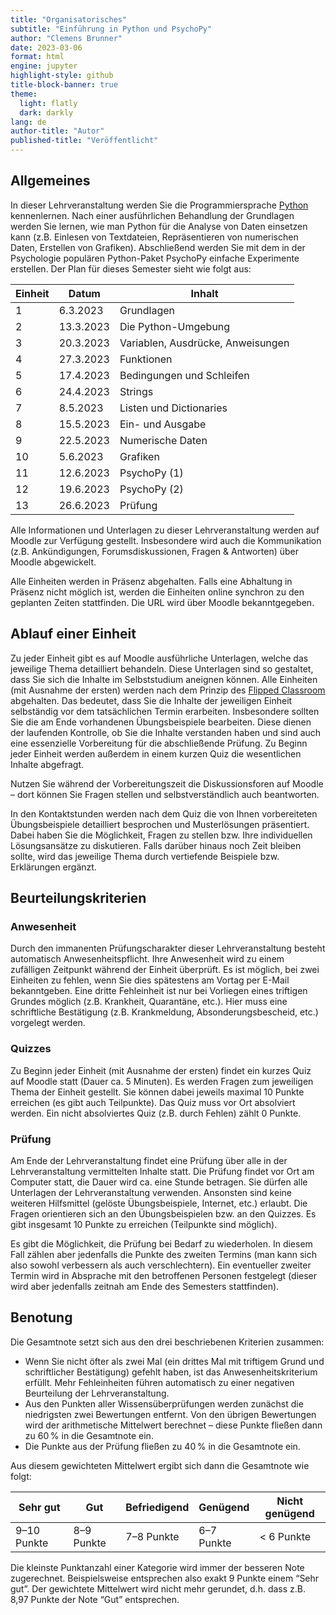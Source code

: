 ```yaml
---
title: "Organisatorisches"
subtitle: "Einführung in Python und PsychoPy"
author: "Clemens Brunner"
date: 2023-03-06
format: html
engine: jupyter
highlight-style: github
title-block-banner: true
theme:
  light: flatly
  dark: darkly
lang: de
author-title: "Autor"
published-title: "Veröffentlicht"
---
```


## Allgemeines

In dieser Lehrveranstaltung werden Sie die Programmiersprache [Python](https://www.python.org/) kennenlernen. Nach einer ausführlichen Behandlung der Grundlagen werden Sie lernen, wie man Python für die Analyse von Daten einsetzen kann (z.B. Einlesen von Textdateien, Repräsentieren von numerischen Daten, Erstellen von Grafiken). Abschließend werden Sie mit dem in der Psychologie populären Python-Paket PsychoPy einfache Experimente erstellen. Der Plan für dieses Semester sieht wie folgt aus:

| Einheit | Datum      | Inhalt                            |
|---------|------------|-----------------------------------|
| 1       | 6.3.2023   | Grundlagen                        |
| 2       | 13.3.2023  | Die Python-Umgebung               |
| 3       | 20.3.2023  | Variablen, Ausdrücke, Anweisungen |
| 4       | 27.3.2023  | Funktionen                        |
| 5       | 17.4.2023  | Bedingungen und Schleifen         |
| 6       | 24.4.2023  | Strings                           |
| 7       | 8.5.2023   | Listen und Dictionaries           |
| 8       | 15.5.2023  | Ein- und Ausgabe                  |
| 9       | 22.5.2023  | Numerische Daten                  |
| 10      | 5.6.2023   | Grafiken                          |
| 11      | 12.6.2023  | PsychoPy (1)                      |
| 12      | 19.6.2023  | PsychoPy (2)                      |
| 13      | 26.6.2023  | Prüfung                           |

Alle Informationen und Unterlagen zu dieser Lehrveranstaltung werden auf Moodle zur Verfügung gestellt. Insbesondere wird auch die Kommunikation (z.B. Ankündigungen, Forumsdiskussionen, Fragen & Antworten) über Moodle abgewickelt.

Alle Einheiten werden in Präsenz abgehalten. Falls eine Abhaltung in Präsenz nicht möglich ist, werden die Einheiten online synchron zu den geplanten Zeiten stattfinden. Die URL wird über Moodle bekanntgegeben.


## Ablauf einer Einheit

Zu jeder Einheit gibt es auf Moodle ausführliche Unterlagen, welche das jeweilige Thema detailliert behandeln. Diese Unterlagen sind so gestaltet, dass Sie sich die Inhalte im Selbststudium aneignen können. Alle Einheiten (mit Ausnahme der ersten) werden nach dem Prinzip des [Flipped Classroom](https://de.wikipedia.org/wiki/Umgedrehter_Unterricht) abgehalten. Das bedeutet, dass Sie die Inhalte der jeweiligen Einheit selbständig vor dem tatsächlichen Termin erarbeiten. Insbesondere sollten Sie die am Ende vorhandenen Übungsbeispiele bearbeiten. Diese dienen der laufenden Kontrolle, ob Sie die Inhalte verstanden haben und sind auch eine essenzielle Vorbereitung für die abschließende Prüfung. Zu Beginn jeder Einheit werden außerdem in einem kurzen Quiz die wesentlichen Inhalte abgefragt.

Nutzen Sie während der Vorbereitungszeit die Diskussionsforen auf Moodle – dort können Sie Fragen stellen und selbstverständlich auch beantworten.

In den Kontaktstunden werden nach dem Quiz die von Ihnen vorbereiteten Übungsbeispiele detailliert besprochen und Musterlösungen präsentiert. Dabei haben Sie die Möglichkeit, Fragen zu stellen bzw. Ihre individuellen Lösungsansätze zu diskutieren. Falls darüber hinaus noch Zeit bleiben sollte, wird das jeweilige Thema durch vertiefende Beispiele bzw. Erklärungen ergänzt.


## Beurteilungskriterien

### Anwesenheit

Durch den immanenten Prüfungscharakter dieser Lehrveranstaltung besteht automatisch Anwesenheitspflicht. Ihre Anwesenheit wird zu einem zufälligen Zeitpunkt während der Einheit überprüft. Es ist möglich, bei zwei Einheiten zu fehlen, wenn Sie dies spätestens am Vortag per E-Mail bekanntgeben. Eine dritte Fehleinheit ist nur bei Vorliegen eines triftigen Grundes möglich (z.B. Krankheit, Quarantäne, etc.). Hier muss eine schriftliche Bestätigung (z.B. Krankmeldung, Absonderungsbescheid, etc.) vorgelegt werden.


### Quizzes

Zu Beginn jeder Einheit (mit Ausnahme der ersten) findet ein kurzes Quiz auf Moodle statt (Dauer ca. 5 Minuten). Es werden Fragen zum jeweiligen Thema der Einheit gestellt. Sie können dabei jeweils maximal 10 Punkte erreichen (es gibt auch Teilpunkte). Das Quiz muss vor Ort absolviert werden. Ein nicht absolviertes Quiz (z.B. durch Fehlen) zählt 0 Punkte.


### Prüfung

Am Ende der Lehrveranstaltung findet eine Prüfung über alle in der Lehrveranstaltung vermittelten Inhalte statt. Die Prüfung findet vor Ort am Computer statt, die Dauer wird ca. eine Stunde betragen. Sie dürfen alle Unterlagen der Lehrveranstaltung verwenden. Ansonsten sind keine weiteren Hilfsmittel (gelöste Übungsbeispiele, Internet, etc.) erlaubt. Die Fragen orientieren sich an den Übungsbeispielen bzw. an den Quizzes. Es gibt insgesamt 10 Punkte zu erreichen (Teilpunkte sind möglich).

Es gibt die Möglichkeit, die Prüfung bei Bedarf zu wiederholen. In diesem Fall zählen aber jedenfalls die Punkte des zweiten Termins (man kann sich also sowohl verbessern als auch verschlechtern). Ein eventueller zweiter Termin wird in Absprache mit den betroffenen Personen festgelegt (dieser wird aber jedenfalls zeitnah am Ende des Semesters stattfinden).


## Benotung

Die Gesamtnote setzt sich aus den drei beschriebenen Kriterien zusammen:

-   Wenn Sie nicht öfter als zwei Mal (ein drittes Mal mit triftigem Grund und schriftlicher Bestätigung) gefehlt haben, ist das Anwesenheitskriterium erfüllt. Mehr Fehleinheiten führen automatisch zu einer negativen Beurteilung der Lehrveranstaltung.
-   Aus den Punkten aller Wissensüberprüfungen werden zunächst die niedrigsten zwei Bewertungen entfernt. Von den übrigen Bewertungen wird der arithmetische Mittelwert berechnet – diese Punkte fließen dann zu 60&thinsp;% in die Gesamtnote ein.
-   Die Punkte aus der Prüfung fließen zu 40&thinsp;% in die Gesamtnote ein.

Aus diesem gewichteten Mittelwert ergibt sich dann die Gesamtnote wie folgt:

| Sehr gut    | Gut        | Befriedigend | Genügend   | Nicht genügend |
|-------------|------------|--------------|------------|----------------|
| 9–10 Punkte | 8–9 Punkte | 7–8 Punkte   | 6–7 Punkte | \< 6 Punkte    |

Die kleinste Punktanzahl einer Kategorie wird immer der besseren Note zugerechnet. Beispielsweise entsprechen also exakt 9 Punkte einem "Sehr gut". Der gewichtete Mittelwert wird nicht mehr gerundet, d.h. dass z.B. 8,97 Punkte der Note "Gut" entsprechen.
